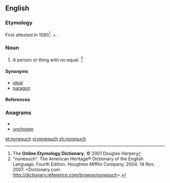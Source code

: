==English==

===Etymology===
First attested in 1590<ref name="EOD-etymdate">The '''Online Etymology Dictionary''', © 2001 Douglas Harper</ref>: {{term|none|lang=en}} <i>+</i> {{term|such|lang=en}}.

===Noun===
{{en-noun|es}}

# A person or thing with no equal. <ref> "nonesuch". The American Heritage® Dictionary of the English Language, Fourth Edition. Houghton Mifflin Company, 2004. 14 Nov. 2007. <Dictionary.com http://dictionary.reference.com/browse/nonesuch>. </ref>

====Synonyms====
*[[ideal]]
*[[paragon]]

====References====
<references/>

===Anagrams===
* {{alphagram|cehnnosu}}
* [[unchosen#English|unchosen]]

[[et:nonesuch]]
[[vi:nonesuch]]
[[zh:nonesuch]]